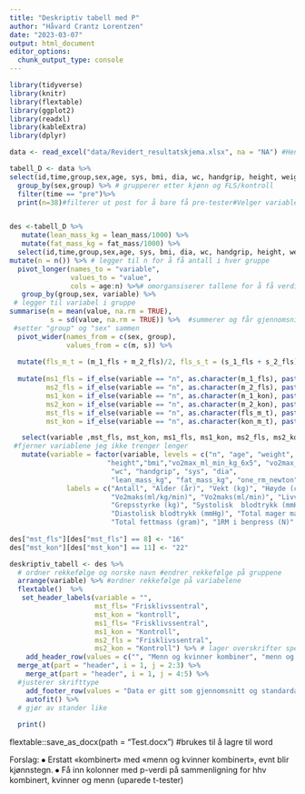 ```yaml
---
title: "Deskriptiv tabell med P"
author: "Håvard Crantz Lorentzen"
date: "2023-03-07"
output: html_document
editor_options: 
  chunk_output_type: console
---
```


```r
library(tidyverse)
library(knitr)
library(flextable)
library(ggplot2)
library(readxl)
library(kableExtra)
library(dplyr)

data <- read_excel("data/Revidert_resultatskjema.xlsx", na = "NA") #Henter data

tabell_D <- data %>%
select(id,time,group,sex,age, sys, bmi, dia, wc, handgrip, height, weight, vo2max_ml_min_kg_6x5, vo2max_ml_min_6x5, lean_mass, fat_mass, one_rm_newton) %>%
  group_by(sex,group) %>% # grupperer etter kjønn og FLS/kontroll
  filter(time == "pre")%>%
  print(n=38)#filterer ut post for å bare få pre-tester#Velger variabler


des <-tabell_D %>%
   mutate(lean_mass_kg = lean_mass/1000) %>%
   mutate(fat_mass_kg = fat_mass/1000) %>%
  select(id,time,group,sex,age, sys, bmi, dia, wc, handgrip, height, weight, vo2max_ml_min_kg_6x5, vo2max_ml_min_6x5, lean_mass_kg, fat_mass_kg, one_rm_newton) %>%
mutate(n = n()) %>% # legger til n for å få antall i hver gruppe
  pivot_longer(names_to = "variable", 
               values_to = "value", 
               cols = age:n) %>%# omorgansiserer tallene for å få verdier nedover
   group_by(group,sex, variable) %>%
 # legger til variabel i gruppe
summarise(m = mean(value, na.rm = TRUE),
          s = sd(value, na.rm = TRUE)) %>%  #summerer og får gjennomsnitt og standartdavik på de ulike variablene 
 #setter "group" og "sex" sammen
  pivot_wider(names_from = c(sex, group), 
              values_from = c(m, s)) %>%
  
  mutate(fls_m_t = (m_1_fls + m_2_fls)/2, fls_s_t = (s_1_fls + s_2_fls)/2, kon_m_t = (m_1_kon + m_2_kon)/2, kon_s_t = (s_1_kon + s_2_kon)/2) %>%
  
  mutate(ms1_fls = if_else(variable == "n", as.character(m_1_fls), paste0(signif(m_1_fls, 3),  " (", signif(s_1_fls, 3), ")")), 
         ms2_fls = if_else(variable == "n", as.character(m_2_fls), paste0(signif(m_2_fls, 3),  " (", signif(s_2_fls, 3), ")")),
         ms1_kon = if_else(variable == "n", as.character(m_1_kon), paste0(signif(m_1_kon, 3),  " (", signif(s_1_kon, 3), ")")),
         ms2_kon = if_else(variable == "n", as.character(m_2_kon), paste0(signif(m_2_kon, 3),  " (", signif(s_2_kon, 3), ")")),
         mst_fls = if_else(variable == "n", as.character(fls_m_t), paste0(signif(fls_m_t, 3),  " (", signif(fls_s_t, 3), ")")),
         mst_kon = if_else(variable == "n", as.character(kon_m_t), paste0(signif(kon_m_t, 3),  " (", signif(kon_s_t, 3), ")"))) %>%

   select(variable ,mst_fls, mst_kon, ms1_fls, ms1_kon, ms2_fls, ms2_kon) %>%
 #fjerner variablene jeg ikke trenger lenger
   mutate(variable = factor(variable, levels = c("n", "age", "weight", 
                        "height","bmi","vo2max_ml_min_kg_6x5", "vo2max_ml_min_6x5",
                         "wc", "handgrip", "sys", "dia", 
                         "lean_mass_kg", "fat_mass_kg", "one_rm_newton"), 
              labels = c("Antall", "Alder (år)", "Vekt (kg)", "Høyde (cm)","KMI",
                         "Vo2maks(ml/kg/min)", "Vo2maks(ml/min)", "Livvidde (cm)",
                         "Grepsstyrke (kg)", "Systolisk  blodtrykk (mmHg)",
                         "Diastolisk blodtrykk (mmHg)", "Total mager masse (gram)",
                         "Total fettmass (gram)", "1RM i benpress (N)" )))
  
des["mst_fls"][des["mst_fls"] == 8] <- "16"
des["mst_kon"][des["mst_kon"] == 11] <- "22" 

deskriptiv_tabell <- des %>%
  # ordner rekkefølge og norske navn #endrer rekkefølge på gruppene
  arrange(variable) %>% #ordner rekkefølge på variabelene 
  flextable()  %>%
   set_header_labels(variable = "",
                     mst_fls= "Frisklivssentral",
                     mst_kon = "kontroll",
                     ms1_fls= "Frisklivssentral", 
                     ms1_kon = "Kontroll",
                     ms2_fls = "Frisklivssentral", 
                     ms2_kon = "Kontroll") %>% # lager overskrifter spesifisert for hver kollonne 
    add_header_row(values = c("", "Menn og kvinner kombiner", "menn og kvinner kombiner", "Kvinner", "Kvinner", "Menn", "Menn")) %>%
  merge_at(part = "header", i = 1, j = 2:3) %>%
    merge_at(part = "header", i = 1, j = 4:5) %>%
  #justerer skrifttype
    add_footer_row(values = "Data er gitt som gjennomsnitt og standardavvik.", colwidths = 7) %>% #legger til fornote
    autofit() %>% 
  # gjør av stander like
 
  print()

```




flextable::save_as_docx(path = "Test.docx") #brukes til å lagre til word

Forslag:
⦁	 Erstatt «kombinert» med «menn og kvinner kombinert», evnt blir kjønnstegn.
⦁	Få inn kolonner med p-verdi på sammenligning for hhv kombinert, kvinner og menn (uparede t-tester)
